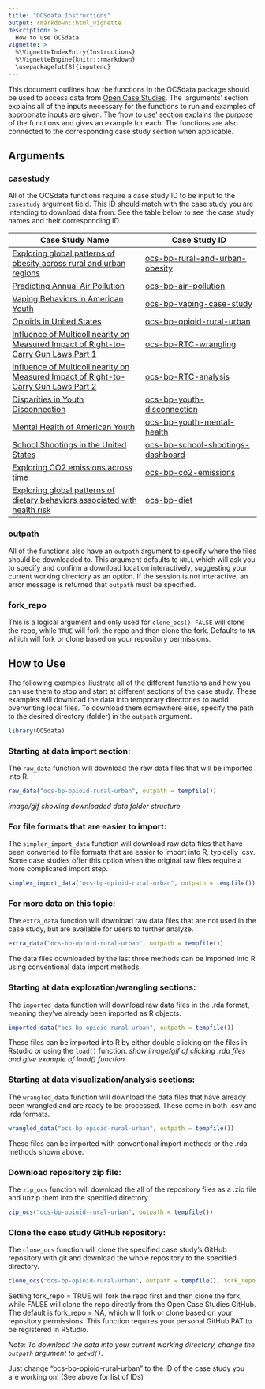 ```yaml
---
title: "OCSdata Instructions"
output: rmarkdown::html_vignette
description: >
  How to use OCSdata
vignette: >
  %\VignetteIndexEntry{Instructions}
  %\VignetteEngine{knitr::rmarkdown}
  \usepackage[utf8]{inputenc}
---
```


This document outlines how the functions in the OCSdata package should be used to access data from [Open Case Studies](https://www.opencasestudies.org/). The 'arguments' section explains all of the inputs necessary for the functions to run and examples of appropriate inputs are given. The 'how to use' section explains the purpose of the functions and gives an example for each. The functions are also connected to the corresponding case study section when applicable. 

## Arguments

### casestudy

All of the OCSdata functions require a case study ID to be input to the `casestudy` argument field. This ID should match with the case study you are intending to download data from. See the table below to see the case study names and their corresponding ID.

| Case Study Name | Case Study ID |  
| --------------- | ------------- |
| [Exploring global patterns of obesity across rural and urban regions](https://www.opencasestudies.org/ocs-bp-rural-and-urban-obesity/) | [ocs-bp-rural-and-urban-obesity](https://github.com/opencasestudies/ocs-bp-rural-and-urban-obesity) |
| [Predicting Annual Air Pollution](https://www.opencasestudies.org/ocs-bp-air-pollution/) | [ocs-bp-air-pollution](https://github.com/opencasestudies/ocs-bp-air-pollution) |
| [Vaping Behaviors in American Youth](https://www.opencasestudies.org/ocs-bp-vaping-case-study/) | [ocs-bp-vaping-case-study](https://github.com/opencasestudies/ocs-bp-vaping-case-study) |
| [Opioids in United States](https://www.opencasestudies.org/ocs-bp-opioid-rural-urban/) | [ocs-bp-opioid-rural-urban](https://github.com/opencasestudies/ocs-bp-opioid-rural-urban) |
| [Influence of Multicollinearity on Measured Impact of Right-to-Carry Gun Laws Part 1](https://www.opencasestudies.org/ocs-bp-RTC-wrangling/) | [ocs-bp-RTC-wrangling](https://github.com/opencasestudies/ocs-bp-RTC-wrangling) |
| [Influence of Multicollinearity on Measured Impact of Right-to-Carry Gun Laws Part 2](https://www.opencasestudies.org/ocs-bp-RTC-analysis/) | [ocs-bp-RTC-analysis](https://github.com/opencasestudies/ocs-bp-RTC-analysis) |
| [Disparities in Youth Disconnection](https://www.opencasestudies.org/ocs-bp-youth-disconnection/) | [ocs-bp-youth-disconnection](https://github.com/opencasestudies/ocs-bp-youth-disconnection) |
| [Mental Health of American Youth](https://www.opencasestudies.org/ocs-bp-youth-mental-health/) | [ocs-bp-youth-mental-health](https://github.com/opencasestudies/ocs-bp-youth-mental-health) |
| [School Shootings in the United States](https://www.opencasestudies.org/ocs-bp-school-shootings-dashboard/) | [ocs-bp-school-shootings-dashboard](https://github.com/opencasestudies/ocs-bp-school-shootings-dashboard) |
| [Exploring CO2 emissions across time](https://www.opencasestudies.org/ocs-bp-co2-emissions/) | [ocs-bp-co2-emissions](https://github.com/opencasestudies/ocs-bp-co2-emissions) |
| [Exploring global patterns of dietary behaviors associated with health risk](https://www.opencasestudies.org/ocs-bp-diet/) | [ocs-bp-diet](https://github.com/opencasestudies/ocs-bp-diet) |

### outpath

All of the functions also have an `outpath` argument to specify where the files should be downloaded to. This argument defaults to `NULL` which will ask you to specify and confirm a download location interactively, suggesting your current working directory as an option. If the session is not interactive, an error message is returned that `outpath` must be specified.

### fork_repo

This is a logical argument and only used for `clone_ocs()`. `FALSE` will clone the repo, while `TRUE` will fork the repo and then clone the fork. Defaults to `NA` which will fork or clone based on your repository permissions. 

## How to Use

The following examples illustrate all of the different functions and how you can use them to stop and start at different sections of the case study. These examples will download the data into temporary directories to avoid overwriting local files. To download them somewhere else, specify the path to the desired directory (folder) in the `outpath` argument. 

```R
library(OCSdata)
```

### Starting at data import section:
The `raw_data` function will download the raw data files that will be imported into R.

```R
raw_data("ocs-bp-opioid-rural-urban", outpath = tempfile())
```
*image/gif showing downloaded data folder structure*

### For file formats that are easier to import:
The `simpler_import_data` function will download raw data files that have been converted to file formats that are easier to import into R, typically .csv. Some case studies offer this option when the original raw files require a more complicated import step. 

```R
simpler_import_data("ocs-bp-opioid-rural-urban", outpath = tempfile())
```

### For more data on this topic: 
The `extra_data` function will download raw data files that are not used in the case study, but are available for users to further analyze. 

```R
extra_data("ocs-bp-opioid-rural-urban", outpath = tempfile())
```
The data files downloaded by the last three methods can be imported into R using conventional data import methods.

### Starting at data exploration/wrangling sections: 
The `imported_data` function will download raw data files in the .rda format, meaning they've already been imported as R objects. 

```R
imported_data("ocs-bp-opioid-rural-urban", outpath = tempfile())
```
These files can be imported into R by either double clicking on the files in Rstudio or using the `load()` function. 
*show image/gif of clicking .rda files and give example of load() function*

### Starting at data visualization/analysis sections:
The `wrangled_data` function will download the data files that have already been wrangled and are ready to be processed. These come in both .csv and .rda formats. 

```R
wrangled_data("ocs-bp-opioid-rural-urban", outpath = tempfile())
```
These files can be imported with conventional import methods or the .rda methods shown above. 


### Download repository zip file: 
The `zip_ocs` function will download the all of the repository files as a .zip file and unzip them into the specified directory. 

```R
zip_ocs("ocs-bp-opioid-rural-urban", outpath = tempfile())
```

### Clone the case study GitHub repository: 
The `clone_ocs` function will clone the specified case study's GitHub repository with git and download the whole repository to the specified directory. 

```R
clone_ocs("ocs-bp-opioid-rural-urban", outpath = tempfile(), fork_repo = TRUE)
```

Setting fork_repo = TRUE will fork the repo first and then clone the fork, 
while FALSE will clone the repo directly from the Open Case Studies GitHub. 
The default is fork_repo = NA, which will fork or clone based on your repository 
permissions. This function requires your personal GitHub PAT to be registered in RStudio. 


*Note: To download the data into your current working directory, change the `outpath` argument to `getwd()`.*

Just change "ocs-bp-opioid-rural-urban" to the ID of the case study you are working on! (See above for list of IDs)
